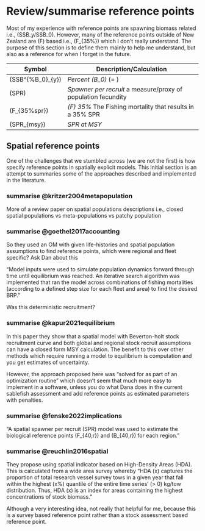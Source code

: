 # Review/summarise reference points {#refpoints}

Most of my experience with reference points are spawning biomass related i.e., \(SSB_y/SSB_0\). However, many of the reference points outside of New Zealand are \(F\) based i.e., \(F_{35\%}\) which I don't really understand. The purpose of this section is to define them mainly to help me understand, but also as a reference for when I forget in the future.


+----------------------------+-----------------------------------------------------------------------------+
| Symbol                     | Description/Calculation                            
+============================+=============================================================================+
| \(SSB^{\%B_0}_{y}\)        | *Percent \(B_0\)* \(= \frac{SSB_y}{B_0}\)
+----------------------------+-----------------------------------------------------------------------------+
| \(SPR\)                    | *Spawner per recruit* a measure/proxy of population fecundity
+----------------------------+-----------------------------------------------------------------------------+
| \(F_{35\%spr}\)            | *\(F\) 35\%* The Fishing mortality that results in a 35\% SPR
+----------------------------+-----------------------------------------------------------------------------+
| \(SPR_{msy}\)              | *SPR at MSY*
+----------------------------+-----------------------------------------------------------------------------+



## Spatial reference points {-}

One of the challenges that we stumbled across (we are not the first) is how specify reference points in spatially explicit models. This initial section is an attempt to summaries some of the approaches described and implemented in the literature.


### summarise @kritzer2004metapopulation {-}

More of a review paper on spatial populations descriptions i.e., closed spatial populations vs meta-populations vs patchy population



### summarise @goethel2017accounting {-}

So they used an OM with given life-histories and spatial population assumptions to find reference points, which were regional and fleet specific? Ask Dan about this 

"Model inputs were used to simulate population dynamics forward through time until equilibrium was reached. An iterative search algorithm was implemented that ran the model across combinations of fishing mortalities (according to a defined step size for each fleet and area) to find the desired BRP."


Was this deterministic recruitment?


### summarise @kapur2021equilibrium {-}

In this paper they show that a spatial model with Beverton-holt stock recruitment curve and both global and regional stock recruit assumptions can have a closed form MSY calculation. The benefit to this over other methods which require running a model to equilibrium is computation and you get estimates of uncertainty.


However, the approach proposed here was "solved for as part of an optimization routine" which doesn't seem that much more easy to implement in a software, unless you do what Dana does in the current sablefish assessment and add reference points as estimated parameters with penalties.

### summarise @fenske2022implications {-}

"A spatial spawner per recruit (SPR) model was used to estimate the biological reference points \(F_{40,r}\) and \(B_{40,r}\) for each region."


### summarise @reuchlin2016spatial {-}

They propose using spatial indicator based on High-Density Areas (HDA). This is calculated from a wide area survey whereby "HDA \(x\) captures the proportion of total research vessel survey tows in a given year that fall within the highest \(x\%\) quantile of the entire time series’ \(> 0\) kg/tow distribution. Thus, HDA \(x\) is an index for areas containing the highest concentrations of stock biomass."


Although a very interesting idea, not really that helpful for me, because this is a survey based reference point rather than a stock assessment based reference point.

